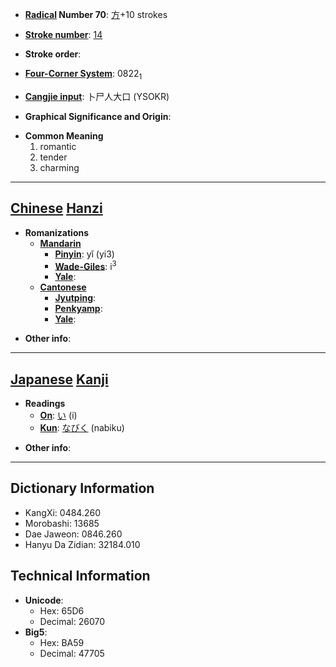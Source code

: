 * '''[[Wiktionary:Chinese radical index| Radical]] Number 70''': [[Wiktionary:Chinese radical index 方|方]]+10 strokes

* '''[[Wiktionary:Chinese total strokes index|Stroke number]]''': [[Wiktionary:Chinese total strokes index 14|14]]

* '''Stroke order''': 

* '''[[Wiktionary:Chinese four corner index|Four-Corner System]]''': 0822<sub>1</sub>

* '''[[Wiktionary:Chinese Cangjie index|Cangjie input]]''': 卜尸人大口 (YSOKR)

* '''Graphical Significance and Origin''': 

* '''Common Meaning'''
*#romantic
*# tender
*# charming


----

== [[Chinese]] [[Hanzi]] ==

* '''Romanizations'''
** '''[[Mandarin]]'''
*** '''[[Pinyin]]''': yǐ (yi3)
*** '''[[Wade-Giles]]''': i<sup>3</sup>
*** '''[[Yale]]''': 
** '''[[Cantonese]]'''
*** '''[[Jyutping]]''':
*** '''[[Penkyamp]]''': 
*** '''[[Yale]]''': 

* '''Other info''': 

----

== [[Japanese]] [[Kanji]] ==

* '''Readings'''
** '''[[On]]''': [[い]] (i)
** '''[[Kun]]''': [[なびく]] (nabiku)

* '''Other info''':  

----

== Dictionary Information ==

* KangXi: 0484.260
* Morobashi: 13685
* Dae Jaweon: 0846.260
* Hanyu Da Zidian: 32184.010

== Technical Information ==

* '''Unicode''':
** Hex: 65D6
** Decimal: 26070
* '''Big5''':
** Hex: BA59
** Decimal: 47705